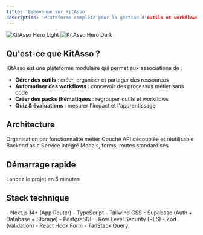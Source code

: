 ```yaml
---
title: 'Bienvenue sur KitAsso'
description: 'Plateforme complète pour la gestion d'outils et workflows associatifs'
---
```


<img 
  className="block dark:hidden" 
  src="/images/hero-light.png" 
  alt="KitAsso Hero Light" 
/>
<img 
  className="hidden dark:block" 
  src="/images/hero-dark.png" 
  alt="KitAsso Hero Dark" 
/>

## Qu'est-ce que KitAsso ?

KitAsso est une plateforme modulaire qui permet aux associations de :

- **Gérer des outils** : créer, organiser et partager des ressources
- **Automatiser des workflows** : concevoir des processus métier sans code
- **Créer des packs thématiques** : regrouper outils et workflows
- **Quiz & évaluations** : mesurer l'impact et l'apprentissage

## Architecture

<CardGroup cols={2}>
  <Card title="Feature-Based" icon="layer-group" href="/architecture/feature-based">
    Organisation par fonctionnalité métier
  </Card>
  
  <Card title="API Layer" icon="plug" href="/api/overview">
    Couche API découplée et réutilisable
  </Card>
  
  <Card title="Supabase" icon="database" href="/integrations/supabase">
    Backend as a Service intégré
  </Card>
  
  <Card title="Patterns" icon="code" href="/architecture/patterns">
    Modals, forms, routes standardisés
  </Card>
</CardGroup>

## Démarrage rapide

<Card title="Installation" icon="rocket" href="/quickstart">
  Lancez le projet en 5 minutes
</Card>

## Stack technique

<AccordionGroup>
  <Accordion title="Frontend">
    - Next.js 14+ (App Router)
    - TypeScript
    - Tailwind CSS
  </Accordion>
  
  <Accordion title="Backend">
    - Supabase (Auth + Database + Storage)
    - PostgreSQL
    - Row Level Security (RLS)
  </Accordion>
  
  <Accordion title="Tooling">
    - Zod (validation)
    - React Hook Form
    - TanStack Query
  </Accordion>
</AccordionGroup>